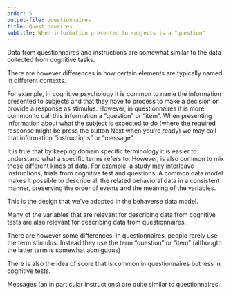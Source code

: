 ```yaml
---
order: 5
output-file: questionnaires
title: Questionnaires
subtitle: When information presented to subjects is a "question"
---
```



Data from questionnaires and instructions are somewhat similar to the data collected from cognitive tasks.

There are however differences in how certain elements are typically named in different contexts. 

For example, in cognitive psychology it is common to name the information presented to subjects and that they have to process to make a decision or provide a response as stimulus. However, in questionnaires it is more common to call this information a "question" or "item". When presenting information about what the subject is expected to do (where the required response might be press the button Next when you're ready) we may call that information "instructions" or "message". 

It is true that by keeping domain specific terminology it is easier to understand what a specific terms refers to. However, is also common to mix these different kinds of data. For example, a study may interleave instructions, trials from cognitive test and questions. A common data model makes it possible to describe all the related behavioral data in a consistent manner, preserving the order of events and the meaning of the variables.

This is the design that we've adopted in the behaverse data model.




Many of the variables that are relevant for describing data from cognitive tests are also relevant for describing data from questionnaires.

There are however some differences:
in questionnaires, people rarely use the term stimulus. Instead they use the term "question" or "item" (althougth the latter term is somewhat abmiguous)

There is also the idea of score that is common in questionnaires but less in cognitive tests.


Messages (an in particular instructions) are quite similar to questionnaires.

